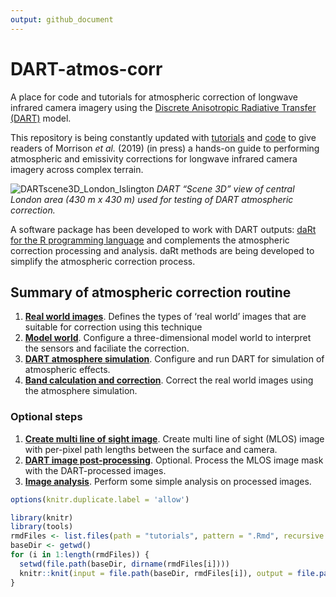 ```yaml
---
output: github_document
---
```


# DART-atmos-corr
A place for code and tutorials for atmospheric correction of longwave infrared camera imagery using the [Discrete Anisotropic Radiative Transfer (DART)](http://www.cesbio.ups-tlse.fr/us/dart.html) model.

This repository is being constantly updated with [tutorials](tutorials) and [code](code) to give readers of Morrison *et al.* (2019) (in press) a hands-on guide to performing atmospheric and emissivity corrections for longwave infrared camera imagery across complex terrain.

![DARTscene3D_London_Islington](readme/DARTscene3D_London_Islington.PNG)
*DART "Scene 3D" view of central London area (430 m x 430 m) used for testing of DART atmospheric correction.*

A software package has been developed to work with DART outputs: [daRt for the R programming language](https://github.com/willmorrison1/daRt) and complements the atmospheric correction processing and analysis. daRt methods are being developed to simplify the atmospheric correction process. 

## Summary of atmospheric correction routine 

1. [**Real world images**](tutorials/Real-world-images). 
Defines the types of 'real world' images that are suitable for correction using this technique
2. [**Model world**](tutorials/Model-world). 
Configure a three-dimensional model world to interpret the sensors and faciliate the correction.
3. [**DART atmosphere simulation**](tutorials/DART-simulation). 
Configure and run DART for simulation of atmospheric effects.
4. [**Band calculation and correction**](tutorials/Band-calculation). 
Correct the real world images using the atmosphere simulation.


### Optional steps

1. [**Create multi line of sight image**](tutorials/Multi-line-of-sight-images). 
Create multi line of sight (MLOS) image with per-pixel path lengths between the surface and camera.
2. [**DART image post-processing**](tutorials/DART-simulation-post-processing). 
Optional. Process the MLOS image mask with the DART-processed images.
3. [**Image analysis**](tutorials/Image-analysis). Perform some simple analysis on processed images.

```r
options(knitr.duplicate.label = 'allow')
```

```r
library(knitr)
library(tools)
rmdFiles <- list.files(path = "tutorials", pattern = ".Rmd", recursive = TRUE, full.names = TRUE)
baseDir <- getwd()
for (i in 1:length(rmdFiles)) {
  setwd(file.path(baseDir, dirname(rmdFiles[i])))
  knitr::knit(input = file.path(baseDir, rmdFiles[i]), output = file.path(baseDir, dirname(rmdFiles[i]), "README.md"))
}
```